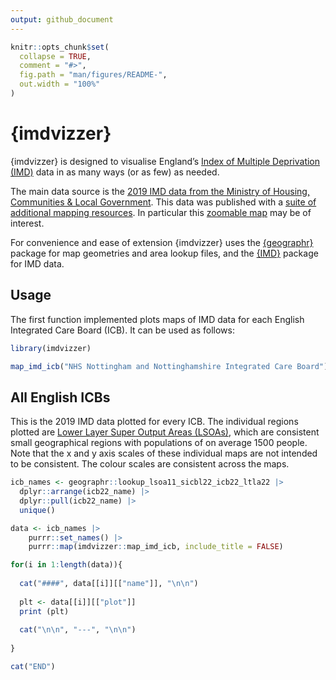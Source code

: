 ```yaml
---
output: github_document
---
```


<!-- README.md is generated from README.Rmd. Please edit that file -->

```r
knitr::opts_chunk$set(
  collapse = TRUE,
  comment = "#>",
  fig.path = "man/figures/README-",
  out.width = "100%"
)
```

# {imdvizzer}

{imdvizzer} is designed to visualise England's [Index of Multiple Deprivation (IMD)](https://en.wikipedia.org/wiki/Multiple_deprivation_index) data in as many ways (or as few) as needed.  

The main data source is the [2019 IMD data from the Ministry of Housing, Communities & Local Government](https://www.gov.uk/government/statistics/english-indices-of-deprivation-2019).  This data was published with a [suite of additional mapping resources](https://www.gov.uk/guidance/english-indices-of-deprivation-2019-mapping-resources).  In particular this [zoomable map](https://dclgapps.communities.gov.uk/imd/iod_index.html) may be of interest.

For convenience and ease of extension {imdvizzer} uses the [{geographr}](https://github.com/humaniverse/geographr) package for map geometries and area lookup files, and the [{IMD}](https://github.com/humaniverse/IMD) package for IMD data.


## Usage

The first function implemented plots maps of IMD data for each English Integrated Care Board (ICB).  It can be used as follows:

```r
library(imdvizzer)

map_imd_icb("NHS Nottingham and Nottinghamshire Integrated Care Board")

```

## All English ICBs

This is the 2019 IMD data plotted for every ICB.  The individual regions plotted are [Lower Layer Super Output Areas (LSOAs)](https://en.wikipedia.org/wiki/GSS_coding_system#Neighbourhood_Statistics_Geography), which are consistent small geographical regions with populations of on average 1500 people.  Note that the x and y axis scales of these individual maps are not intended to be consistent.  The colour scales are consistent across the maps.

```r

icb_names <- geographr::lookup_lsoa11_sicbl22_icb22_ltla22 |>
  dplyr::arrange(icb22_name) |>
  dplyr::pull(icb22_name) |>
  unique()

data <- icb_names |>
    purrr::set_names() |>
    purrr::map(imdvizzer::map_imd_icb, include_title = FALSE)

for(i in 1:length(data)){
  
  cat("####", data[[i]][["name"]], "\n\n")
  
  plt <- data[[i]][["plot"]]
  print (plt)
  
  cat("\n\n", "---", "\n\n")
  
}

cat("END")

```
